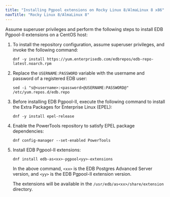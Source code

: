 ```yaml
---
title: "Installing Pgpool extensions on Rocky Linux 8/AlmaLinux 8 x86"
navTitle: "Rocky Linux 8/AlmaLinux 8"
---
```


Assume superuser privileges and perform the following steps to install EDB Pgpool-II extensions on a CentOS host:

1.  To install the repository configuration, assume superuser privileges, and invoke the following command:
    ```text
    dnf -y install https://yum.enterprisedb.com/edbrepos/edb-repo-latest.noarch.rpm
    ```

2.  Replace the `USERNAME:PASSWORD` variable with the username and password of a registered EDB user:
    ```text
    sed -i "s@<username>:<password>@USERNAME:PASSWORD@" /etc/yum.repos.d/edb.repo
    ```

3.  Before installing EDB Pgpool-II, execute the following command to install the Extra Packages for Enterprise Linux (EPEL):
    ```text
    dnf -y install epel-release
    ```

4.  Enable the PowerTools repository to satisfy EPEL package dependencies:
    ```text
    dnf config-manager --set-enabled PowerTools
    ```

5.  Install EDB Pgpool-II extensions:
    ```text
    dnf install edb-as<xx>-pgpool<yy>-extensions
    ```
    
    In the above command, `<xx>` is the EDB Postgres Advanced Server version, and `<yy>` is the EDB Pgpool-II extension version. 
    
    The extensions will be available in the `/usr/edb/as<xx>/share/extension` directory.
